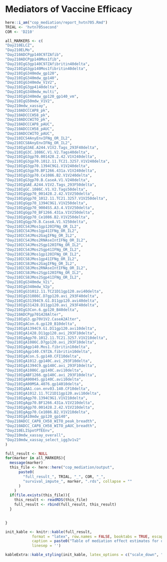 # Mediators of Vaccine Efficacy {#cop-mediators}

```r
here::i_am("cop_mediation/report_hvtn705.Rmd")
TRIAL <- 'hvtn705second'
COR <- 'D210'

all_MARKERS <- c(
"Day210ELCZ",
"Day210ELMo",
"Day210ADCPgp140C97ZAfib",
"Day210ADCPgp140Mos1fib",
"Day210IgG3gp140C97ZAfibritin40delta",
"Day210IgG3gp140Mos1fibritin40delta",
"Day210IgG340mdw_gp120",
"Day210IgG340mdw_gp140",
"Day210IgG340mdw_V1V2",
"Day210IgG3gp4140delta",
"Day210IgG340mdw_multi",
"Day210IgG340mdw_gp120_gp140_vm",
"Day210IgG50mdw_V1V2",
"Day210mdw_xassay",
"Day210ADCCCAP8_pk",
"Day210ADCCCH58_pk",
"Day210ADCCWITO_pk",
"Day210ADCCCAP8_pAUC",
"Day210ADCCCH58_pAUC",
"Day210ADCCWITO_pAUC",
"Day210ICS4AnyEnvIFNg_OR_IL2",
"Day210ICS8AnyEnvIFNg_OR_IL2",
"Day210IgG3AE.A244.V1V2.Tags_293F40delta",
"Day210IgG3C.1086C.V1.V2.Tags40delta",
"Day210IgG3gp70.001428.2.42.V1V240delta",
"Day210IgG3gp70.1012.11.TC21.3257.V1V240delta",
"Day210IgG3gp70.1394C9G1.V1V240delta",
"Day210IgG3gp70.BF1266.431a.V1V240delta",
"Day210IgG3gp70.Ce1086.B2.V1V240delta",
"Day210IgG3gp70.B.CaseA.V1.V240delta",
"Day210IgGAE.A244.V1V2.Tags_293F50delta",
"Day210IgGC.1086C.V1.V2.Tags50delta",
"Day210IgGgp70_001428.2.42.V1V250delta",
"Day210IgGgp70_1012.11.TC21.3257.V1V250delta",
"Day210IgGgp70_1394C9G1.V1V250delta",
"Day210IgGgp70_9004SS.A3.4.V1V250delta",
"Day210IgGgp70_BF1266.431a.V1V250delta",
"Day210IgGgp70_Ce1086.B2.V1V250delta",
"Day210IgGgp70.B.CaseA.V1.V250delta",
"Day210ICS4JMos1gp120IFNg_OR_IL2",
"Day210ICS4JMos1gp41IFNg_OR_IL2",
"Day210ICS4JMos2GagIFNg_OR_IL2",
"Day210ICS4JMos2RNAseIntIFNg_OR_IL2",
"Day210ICS4JMos2Sgp120IFNg_OR_IL2",
"Day210ICS4JMos2Sgp41IFNg_OR_IL2",
"Day210ICS8JMos1gp120IFNg_OR_IL2",
"Day210ICS8JMos1gp41IFNg_OR_IL2",
"Day210ICS8JMos2GagIFNg_OR_IL2",
"Day210ICS8JMos2RNAseIntIFNg_OR_IL2",
"Day210ICS8JMos2Sgp120IFNg_OR_IL2",
"Day210ICS8JMos2Sgp41IFNg_OR_IL2",
"Day210IgG340mdw_V2i",
"Day210IgG340mdw_V2p",
"Day210IgG31012.11.TC21D11gp120.avi40delta",
"Day210IgG31086C.D7gp120.avi_293F40delta",
"Day210IgG31394C9.G1.D11gp120.avi40delta",
"Day210IgG31428.D11gp120.avi_293F40delta",
"Day210IgG3Con.6.gp120_B40delta",
"Day210ADCPgp701428Alter",
"Day210IgG3.gp70V1V2.CaseA2Alter",
"Day210IgACon.6.gp120_B10delta",
"Day210IgA1394C9.G1.D11gp120.avi10delta",
"Day210IgA1428.D11gp120.avi_293F10delta",
"Day210IgAgp70.1012.11.TC21.3257.V1V210delta",
"Day210IgA1086C.D7gp120.avi_293F10delta",
"Day210IgAgp140.Mos1.fibritin10delta",
"Day210IgAgp140.C97ZA.fibritin10delta",
"Day210IgACon.S.gp140.CFI10delta",
"Day210IgA1012.gp140C.avi_293F10delta",
"Day210IgA1394C9.gp140C.avi_293F10delta",
"Day210IgA1086C.gp140C.avi10delta",
"Day210IgABF1266.gp140C.avi_293F10delta",
"Day210IgA9004S.gp140C.avi10delta",
"Day210IgA00MSA.4076.gp14010delta",
"Day210IgAA1.con.env03.140.CF10delta",
"Day210IgA1012.11.TC21D11gp120.avi10delta",
"Day210IgAgp70.1394C9G1.V1V210delta",
"Day210IgAgp70.BF1266.431a.V1V210delta", 
"Day210IgAgp70.001428.2.42.V1V210delta", 
"Day210IgAgp70.Ce1086.B2.V1V210delta",
"Day210IgA10mdw_gp120_gp140",
"Day210ADCC_CAP8_CH58_WITO_peak_breadth",
"Day210ADCC_CAP8_CH58_WITO_pAUC_breadth",
"Day210ELISpotPTEEnv",
"Day210mdw_xassay_overall",
"Day210mdw_xassay_select_igg3v1v2"
)

full_result <- NULL
for(marker in all_MARKERS){
  message(marker)
  this_file <- here::here("cop_mediation/output", 
      paste0(
        "full_result_", TRIAL, "_", COR, "_", 
        "survival_impute_", marker, ".rds", collapse = ""
      )
    )
  if(file.exists(this_file)){
    this_result <- readRDS(this_file)
    full_result <- rbind(full_result, this_result)
  }

  
}

init_kable <- knitr::kable(full_result, 
            format = "latex", row.names = FALSE, booktabs = TRUE, escape = FALSE,
            caption = paste0("Table of mediation effect estimates for quantitative markers with 95\\% confidence intervals. \\newline{} Direct VE = VE comparing vaccine vs. placebo with marker set to distribution in placebo. \\newline{} Indirect VE = VE in vaccinated comparing observed marker vs. hypothetical marker under placebo. \\newline{} Prop. mediated = fraction of total risk reduction from vaccine attributed to antibody response."),
            linesep = '')

kableExtra::kable_styling(init_kable, latex_options = c("scale_down", "HOLD_position"))
```
